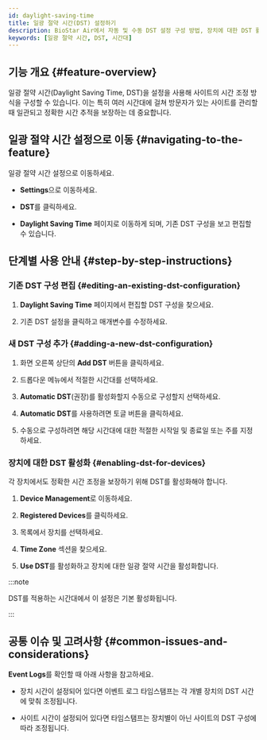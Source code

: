 ```yaml
---
id: daylight-saving-time
title: 일광 절약 시간(DST) 설정하기
description: BioStar Air에서 자동 및 수동 DST 설정 구성 방법, 장치에 대한 DST 활성화 방법, 여러 위치에서 표준 시간대 조정 관리 방법을 안내합니다.
keywords: [일광 절약 시간, DST, 시간대]
---
```



## 기능 개요 {#feature-overview}

일광 절약 시간(Daylight Saving Time, DST)을 설정을 사용해 사이트의 시간 조정 방식을 구성할 수 있습니다. 이는 특히 여러 시간대에 걸쳐 방문자가 있는 사이트를 관리할 때 일관되고 정확한 시간 추적을 보장하는 데 중요합니다.

<CustomerNote />

## 일광 절약 시간 설정으로 이동 {#navigating-to-the-feature}

일광 절약 시간 설정으로 이동하세요.

* **Settings**으로 이동하세요.

* **DST**를 클릭하세요.

* **Daylight Saving Time** 페이지로 이동하게 되며, 기존 DST 구성을 보고 편집할 수 있습니다.

<YouTube videoId="e51UOKLECz8" />


## 단계별 사용 안내 {#step-by-step-instructions}

### 기존 DST 구성 편집 {#editing-an-existing-dst-configuration}

1. **Daylight Saving Time** 페이지에서 편집할 DST 구성을 찾으세요.

1. 기존 DST 설정을 클릭하고 매개변수를 수정하세요.

### 새 DST 구성 추가 {#adding-a-new-dst-configuration}

1. 화면 오른쪽 상단의 **Add DST** 버튼을 클릭하세요.

1. 드롭다운 메뉴에서 적절한 시간대를 선택하세요.

1. **Automatic DST**(권장)를 활성화할지 수동으로 구성할지 선택하세요.

1. **Automatic DST**를 사용하려면 토글 버튼을 클릭하세요.

1. 수동으로 구성하려면 해당 시간대에 대한 적절한 시작일 및 종료일 또는 주를 지정하세요.

### 장치에 대한 DST 활성화 {#enabling-dst-for-devices}

각 장치에서도 정확한 시간 조정을 보장하기 위해 DST를 활성화해야 합니다.

1. **Device Management**로 이동하세요.

1. **Registered Devices**를 클릭하세요.

1. 목록에서 장치를 선택하세요.

1. **Time Zone** 섹션을 찾으세요.

1. **Use DST**를 활성화하고 장치에 대한 일광 절약 시간을 활성화합니다.

:::note

DST를 적용하는 시간대에서 이 설정은 기본 활성화됩니다.

:::


## 공통 이슈 및 고려사항 {#common-issues-and-considerations}

**Event Logs**를 확인할 때 아래 사항을 참고하세요.

* 장치 시간이 설정되어 있다면 이벤트 로그 타임스탬프는 각 개별 장치의 DST 시간에 맞춰 조정됩니다.

* 사이트 시간이 설정되어 있다면 타임스탬프는 장치별이 아닌 사이트의 DST 구성에 따라 조정됩니다.